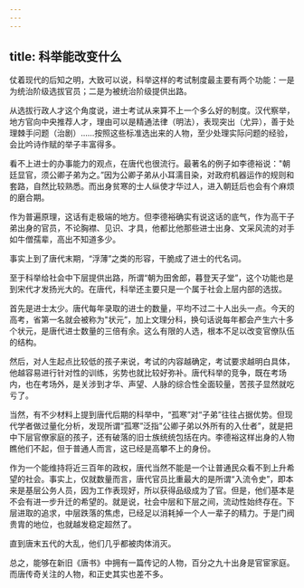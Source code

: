 ```yaml
---
---
---
```

title: 科举能改变什么
---




仗着现代的后知之明，大致可以说，科举这样的考试制度最主要有两个功能：一是为统治阶级选拔官员；二是为被统治阶级提供出路。

从选拔行政人才这个角度说，进士考试从来算不上一个多么好的制度。汉代察举，地方官向中央推荐人才，理由可以是精通法律（明法），表现突出（尤异），善于处理棘手问题（治剧）……按照这些标准选出来的人物，至少处理实际问题的经验，会比吟诗作赋的举子丰富得多。

看不上进士的办事能力的观点，在唐代也很流行。最著名的例子如李德裕说："朝廷显官，须公卿子弟为之。”因为公卿子弟从小耳濡目染，对政府机器运作的规则和套路，自然比较熟悉。而出身贫寒的士人纵使才华过人，进入朝廷后也会有个麻烦的磨合期。

作为普遍原理，这话有走极端的地方。但李德裕确实有说这话的底气，作为高干子弟出身的官员，不论胸襟、见识、才具，他都比他那些进士出身、文采风流的对手如牛僧孺辈，高出不知道多少。

事实上到了唐代末期，“浮薄”之类的形容，干脆成了进士的代名词。

至于科举给社会中下层提供出路，所谓“朝为田舍郎，暮登天子堂”，这个功能也是到宋代才发扬光大的。在唐代，科举还主要只是一个属于社会上层内部的选拔。

首先是进士太少。唐代每年录取的进士的数量，平均不过二十人出头一点。今天的高考，省第一名就会被称为"状元”，加上文理分科，换句话说每年都会产生六十多个状元，是唐代进士数量的三倍有余。这么有限的人选，根本不足以改变官僚队伍的结构。

然后，对人生起点比较低的孩子来说，考试的内容越确定，考试要求越明白具体，他越容易进行针对性的训练，劣势也就比较好弥补。唐代科举的竞争，既在考场内，也在考场外，是关涉到才华、声望、人脉的综合性全面较量，苦孩子显然就吃亏了。

当然，有不少材料上提到唐代后期的科举中，“孤寒”对“子弟”往往占据优势。但现代学者做过量化分析，发现所谓“孤寒”泛指"公卿子弟以外所有的入仕者”，就是把中下层官僚家庭的孩子，还有破落的旧士族统统包括在内。李德裕这样出身的人物瞧他们不起，但于普通人而言，这已经是高攀不上的身份。

作为一个能维持将近三百年的政权，唐代当然不能是一个让普通民众看不到上升希望的社会。事实上，仅就数量而言，唐代官员比重最大的是所谓“入流令史”，即本来是基层公务人员，因为工作表现好，所以获得品级成为了官。但是，他们基本是不会有进一步升迁的希望的。就是说，社会中层和下层之间，流动性始终存在。下层进取的追求，中层跌落的焦虑，已经足以消耗掉一个人一辈子的精力。于是门阀贵胄的地位，也就越发稳定超然了。

直到唐末五代的大乱，他们几乎都被肉体消灭。

总之，能够在新旧《唐书》中拥有一篇传记的人物，百分之九十出身是官宦家庭。而唐传奇关注的人物，和正史其实也差不多。